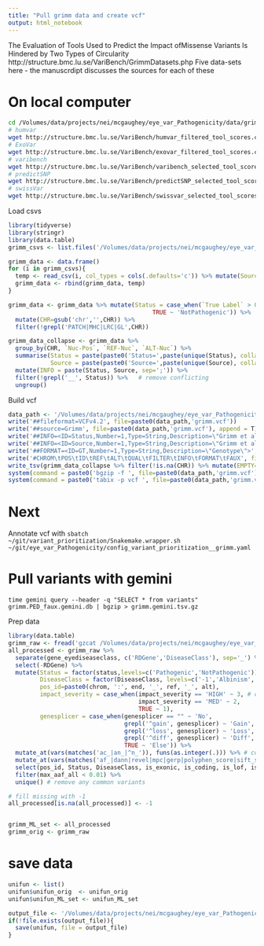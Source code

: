 ```yaml
---
title: "Pull grimm data and create vcf"
output: html_notebook
---
```


The Evaluation of Tools Used to Predict the Impact ofMissense Variants Is Hindered by Two Types of Circularity
http://structure.bmc.lu.se/VariBench/GrimmDatasets.php
Five data-sets here - the manuscrdipt discusses the sources for each of these

# On local computer
```bash
cd /Volumes/data/projects/nei/mcgaughey/eye_var_Pathogenicity/data/grimm
# humvar
wget http://structure.bmc.lu.se/VariBench/humvar_filtered_tool_scores.csv
# ExoVar
wget http://structure.bmc.lu.se/VariBench/exovar_filtered_tool_scores.csv
# varibench
wget http://structure.bmc.lu.se/VariBench/varibench_selected_tool_scores.csv
# predictSNP
wget http://structure.bmc.lu.se/VariBench/predictSNP_selected_tool_scores.csv
# swissVar
wget http://structure.bmc.lu.se/VariBench/swissvar_selected_tool_scores.csv
```


Load csvs
```r
library(tidyverse)
library(stringr)
library(data.table)
grimm_csvs <- list.files('/Volumes/data/projects/nei/mcgaughey/eye_var_Pathogenicity/data/grimm/', pattern = '*csv', full.names = T)

grimm_data <- data.frame()
for (i in grimm_csvs){
  temp <- read_csv(i, col_types = cols(.defaults='c')) %>% mutate(Source= (str_split(i, '\\/\\/')[[1]][2] %>% str_split(., '_'))[[1]][1])
  grimm_data <- rbind(grimm_data, temp)
}

grimm_data <- grimm_data %>% mutate(Status = case_when(`True Label` > 0 ~ 'Pathogenic',
                                         TRUE ~ 'NotPathogenic')) %>% 
  mutate(CHR=gsub('chr','',CHR)) %>% 
  filter(!grepl('PATCH|MHC|LRC|GL',CHR))

grimm_data_collapse <- grimm_data %>% 
  group_by(CHR, `Nuc-Pos`, `REF-Nuc`, `ALT-Nuc`) %>% 
  summarise(Status = paste(paste0('Status=',paste(unique(Status), collapse='__'))),
            Source = paste(paste0('Source=',paste(unique(Source), collapse='__')))) %>% 
  mutate(INFO = paste(Status, Source, sep=';')) %>% 
  filter(!grepl('__', Status)) %>%   # remove conflicting
  ungroup()
```

Build vcf
```r
data_path <- '/Volumes/data/projects/nei/mcgaughey/eye_var_Pathogenicity/data/grimm/'
write('##fileformat=VCFv4.2', file=paste0(data_path,'grimm.vcf'))
write('##source=Grimm', file=paste0(data_path,'grimm.vcf'), append = T)
write('##INFO=<ID=Status,Number=1,Type=String,Description=\"Grimm et al pathogenic classification\">', file=paste0(data_path,'grimm.vcf'), append = T)
write('##INFO=<ID=Source,Number=1,Type=String,Description=\"Grimm et al variants from five sources\">', file=paste0(data_path,'grimm.vcf'), append = T)
write('##FORMAT=<ID=GT,Number=1,Type=String,Description=\"Genotype\">',file=paste0(data_path,'grimm.vcf'), append = T)
write('#CHROM\tPOS\tID\tREF\tALT\tQUAL\tFILTER\tINFO\tFORMAT\tFAUX', file=paste0(data_path,'grimm.vcf'), append = T)
write_tsv(grimm_data_collapse %>% filter(!is.na(CHR)) %>% mutate(EMPTY='.', EMPTY1='.', EMPTY2='.', GT='GT', HET='0/1') %>% select(CHR, `Nuc-Pos`, EMPTY, `REF-Nuc`, `ALT-Nuc`, EMPTY1, EMPTY2, INFO, GT, HET) %>% arrange(CHR, `Nuc-Pos`), path=paste0(data_path,'grimm.vcf'), append = T)
system(command = paste0('bgzip -f ', file=paste0(data_path,'grimm.vcf')))
system(command = paste0('tabix -p vcf ', file=paste0(data_path,'grimm.vcf.gz')))
```


# Next
Annotate vcf with `sbatch ~/git/variant_prioritization/Snakemake.wrapper.sh ~/git/eye_var_Pathogenicity/config_variant_prioritization__grimm.yaml`

# Pull variants with gemini
`time gemini query --header -q "SELECT * from variants" grimm.PED_faux.gemini.db | bgzip > grimm.gemini.tsv.gz`

Prep data
```r
library(data.table)
grimm_raw <- fread('gzcat /Volumes/data/projects/nei/mcgaughey/eye_var_Pathogenicity/data/grimm/grimm.gemini.tsv.gz')
all_processed <- grimm_raw %>% 
  separate(gene_eyediseaseclass, c('RDGene','DiseaseClass'), sep='_') %>%  #split off RD disease type
  select(-RDGene) %>% 
  mutate(Status = factor(status,levels=c('Pathogenic','NotPathogenic')),
         DiseaseClass = factor(DiseaseClass, levels=c('-1','Albinism','Albinism,Albinism','Developmental','RD','RD,Developmental','Stargardt,RD')),
         pos_id=paste0(chrom, ':', end, '_', ref, '_', alt),
         impact_severity = case_when(impact_severity == 'HIGH' ~ 3, # convert to integer 
                                     impact_severity == 'MED' ~ 2, 
                                     TRUE ~ 1),
         genesplicer = case_when(genesplicer == "" ~ 'No',
                                 grepl('^gain', genesplicer) ~ 'Gain',
                                 grepl('^loss', genesplicer) ~ 'Loss',
                                 grepl('^diff', genesplicer) ~ 'Diff',
                                 TRUE ~ 'Else')) %>% 
  mutate_at(vars(matches('ac_|an_|^n_')), funs(as.integer(.))) %>% # convert columns with ac_|whatever to integer (ac is allele count)
  mutate_at(vars(matches('af_|dann|revel|mpc|gerp|polyphen_score|sift_score|fitcons_float|gerp_elements|^adj|_z$|^pli$|^pnull$|precessive|^phylop|linsight|_rankscore$|ccr_pct_v1|linsight')), funs(as.numeric(.))) %>%  # af is allele frequency
  select(pos_id, Status, DiseaseClass, is_exonic, is_coding, is_lof, is_splicing, impact_severity, polyphen_score, sift_score, dann, gerp_elements, DiseaseClass, mpc, revel, max_aaf_all, gno_ac_afr, gno_ac_eas, gno_ac_all, gno_ac_popmax, ac_exac_sas, ac_exac_fin, aaf_1kg_all_float, aaf_esp_all, ac_exac_all, ac_exac_amr, ac_exac_oth, gno_af_all, gno_an_popmax, an_exac_all, af_exac_all, fitcons_float, linsight, lof_z:precessive, phylop_100way, grantham, cadd_phred, contains("_rankscore"), ccr_pct_v1, genesplicer, spliceregion) %>% 
  filter(max_aaf_all < 0.01) %>% 
  unique() # remove any common variants

# fill missing with -1
all_processed[is.na(all_processed)] <- -1


grimm_ML_set <- all_processed 
grimm_orig <- grimm_raw
```

# save data
```r
unifun <- list()
unifun$unifun_orig  <- unifun_orig
unifun$unifun_ML_set <- unifun_ML_set 

output_file <- '/Volumes/data/projects/nei/mcgaughey/eye_var_Pathogenicity/clean_data/unifun_ML.Rdata'
if(!file.exists(output_file)){
  save(unifun, file = output_file)
}
```